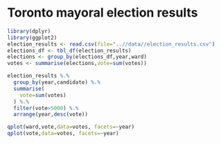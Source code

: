Toronto mayoral election results
========================================================



```{r,setup,results='hide',echo=TRUE,message=FALSE}
library(dplyr)
library(ggplot2)
election_results <- read.csv(file="..//data//election_results.csv")
elections_df <- tbl_df(election_results)
elections <- group_by(elections_df,year,ward)
votes <- summarise(elections,vote=sum(votes))
```

```{r,candidates}
election_results %.%
  group_by(year,candidate) %.%
  summarise(
    vote=sum(votes)
  ) %.%
  filter(vote>5000) %.%
  arrange(year,desc(vote))
```



```{r fig.width=7, fig.height=6, message=FALSE,fig.path="..//figures//"}
qplot(ward,vote,data=votes, facets=~year)
qplot(vote,data=votes, facets=~year)
```

